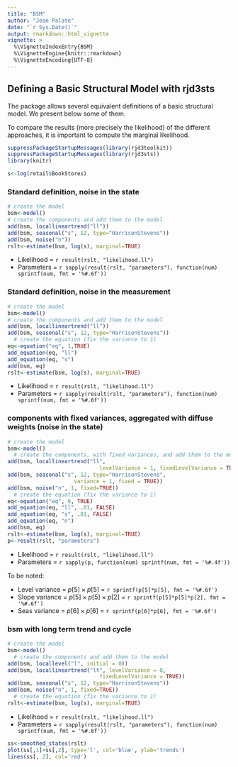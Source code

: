 ```yaml
---
title: "BSM"
author: "Jean Palate"
date: "`r Sys.Date()`"
output: rmarkdown::html_vignette
vignette: >
  %\VignetteIndexEntry{BSM}
  %\VignetteEngine{knitr::rmarkdown}
  %\VignetteEncoding{UTF-8}
---
```


## Defining a Basic Structural Model with rjd3sts

The package allows several equivalent definitions of a basic structural model.
We present below some of them.

To compare the results (more precisely the likelihood) of the different approaches,
it is important to compute the marginal likelihood.

```r

suppressPackageStartupMessages(library(rjd3toolkit))
suppressPackageStartupMessages(library(rjd3sts))
library(knitr)


```

```r
s<-log(retail$BookStores)
```

### Standard definition, noise in the state

```r

# create the model
bsm<-model()
# create the components and add them to the model
add(bsm, locallineartrend("ll"))
add(bsm, seasonal("s", 12, type="HarrisonStevens"))
add(bsm, noise("n"))
rslt<-estimate(bsm, log(s), marginal=TRUE)


```

* Likelihood = `r result(rslt, "likelihood.ll")`
* Parameters = `r sapply(result(rslt, "parameters"), function(num) sprintf(num, fmt = '%#.6f'))`

### Standard definition, noise in the measurement

```r

# create the model
bsm<-model()
# create the components and add them to the model
add(bsm, locallineartrend("ll"))
add(bsm, seasonal("s", 12, type="HarrisonStevens"))
  # create the equation (fix the variance to 1)
eq<-equation("eq", 1,TRUE)
add_equation(eq, "ll")
add_equation(eq, "s")
add(bsm, eq)
rslt<-estimate(bsm, log(s), marginal=TRUE)
```
* Likelihood = `r result(rslt, "likelihood.ll")`
* Parameters = `r sapply(result(rslt, "parameters"), function(num) sprintf(num, fmt = '%#.6f'))`


### components with fixed variances, aggregated with diffuse weights (noise in the state)

```r

# create the model
bsm<-model()
  # create the components, with fixed variances, and add them to the model
add(bsm, locallineartrend("ll",
                             levelVariance = 1, fixedLevelVariance = TRUE))
add(bsm, seasonal("s", 12, type="HarrisonStevens",
                     variance = 1, fixed = TRUE))
add(bsm, noise("n", 1, fixed=TRUE))
  # create the equation (fix the variance to 1)
eq<-equation("eq", 0, TRUE)
add_equation(eq, "ll", .01, FALSE)
add_equation(eq, "s", .01, FALSE)
add_equation(eq, "n")
add(bsm, eq)
rslt<-estimate(bsm, log(s), marginal=TRUE)
p<-result(rslt, "parameters")
```

* Likelihood = `r result(rslt, "likelihood.ll")`
* Parameters = `r sapply(p, function(num) sprintf(num, fmt = '%#.4f'))`

To be noted:

* Level variance = $p[5]\times p[5]$ = `r sprintf(p[5]*p[5], fmt = '%#.6f')`
* Slope variance = $p[5]\times p[5] \times p[2]$ = `r sprintf(p[5]*p[5]*p[2], fmt = '%#.6f')`
* Seas variance = $p[6]\times p[6]$ = `r sprintf(p[6]*p[6], fmt = '%#.6f')`



### bsm with long term trend and cycle

```r

# create the model
bsm<-model()
  # create the components and add them to the model
add(bsm, locallevel("l", initial = 0))
add(bsm, locallineartrend("lt", levelVariance = 0,
                             fixedLevelVariance = TRUE))
add(bsm, seasonal("s", 12, type="HarrisonStevens"))
add(bsm, noise("n", 1, fixed=TRUE))
  # create the equation (fix the variance to 1)
rslt<-estimate(bsm, log(s), marginal=TRUE)

```
* Likelihood = `r result(rslt, "likelihood.ll")`
* Parameters = `r sapply(result(rslt, "parameters"), function(num) sprintf(num, fmt = '%#.6f'))`

```r
ss<-smoothed_states(rslt)
plot(ss[,1]+ss[,2], type='l', col='blue', ylab='trends')
lines(ss[, 2], col='red')
```
